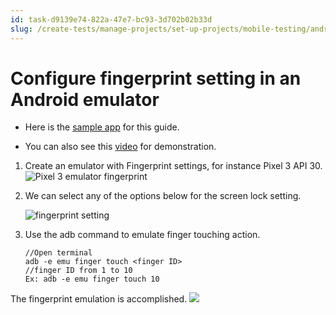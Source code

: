 ```yaml
---
id: task-d9139e74-822a-47e7-bc93-3d702b02b33d
slug: /create-tests/manage-projects/set-up-projects/mobile-testing/android/configure-fingerprint-setting-in-an-android-emulator
---
```


# Configure fingerprint setting in an Android emulator

-   Here is the [sample app](https://drive.google.com/file/d/1KTWwUFEeHuC0OUZjm_MQ4V1G5osQVCsy/view?usp=sharing) for this guide.

-   You can also see this [video](https://drive.google.com/file/d/1OgEnrctf5l9daqn2T9UV_YleQal7qhcf/view?usp=sharing) for demonstration.


1.  Create an emulator with Fingerprint settings, for instance Pixel 3 API 30.<img src="/doc_images/Documents/Create_tests/Manage_Projects/Set_Up_Projects/Mobile-Testing/Android/Configure_fingerprint_in_an_Android_emulator/Pixel_3_emulator_fingerprint_setting.jpeg" width={300} alt="Pixel 3 emulator fingerprint" />

2.  We can select any of the options below for the screen lock setting.

    <img src="/doc_images/Documents/Create_tests/Manage_Projects/Set_Up_Projects/Mobile-Testing/Android/Configure_fingerprint_in_an_Android_emulator/Pixel_3_screenlock_settings.jpeg" width={300} alt="fingerprint setting" />

3.  Use the adb command to emulate finger touching action.

    ```
    //Open terminal
    adb -e emu finger touch <finger ID>
    //finger ID from 1 to 10
    Ex: adb -e emu finger touch 10
    ```


The fingerprint emulation is accomplished. <img src="/doc_images/Documents/Create_tests/Manage_Projects/Set_Up_Projects/Mobile-Testing/Android/Configure_fingerprint_in_an_Android_emulator/Pixel_3_emulator_finger_touch.jpeg" />